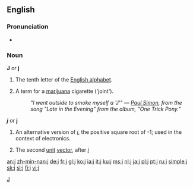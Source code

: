 {{see|J}}

==English==
[[Category:Latin letters|J]]

===Pronunciation===
*{{audio|en-us-j.ogg|Audio (US)}}

===Noun===
'''J''' or '''j'''

# The tenth letter of the [[Appendix:Roman script|English alphabet]].
# {{slang}} A term for a [[marijuana]] cigarette ('joint').
#: ''"I went outside to smoke myself a <i>'J'</i>" &mdash; [[w:Paul Simon (musician)|Paul Simon]], from the song "Late in the Evening" from the album, "One Trick Pony."''

'''''j''''' or '''j'''

# {{mathematics}} An alternative version of ''[[i]]'', the positive square root of -1; used in the context of electronics.
# {{mathematics}} The second [[unit]] [[vector]], after ''[[i]]''

[[an:j]]
[[zh-min-nan:j]]
[[de:j]]
[[fr:j]]
[[gl:j]]
[[ko:j]]
[[ia:j]]
[[it:j]]
[[ku:j]]
[[ms:j]]
[[nl:j]]
[[ja:j]]
[[pl:j]]
[[pt:j]]
[[ru:j]]
[[simple:j]]
[[sk:j]]
[[sl:j]]
[[fi:j]]
[[vi:j]]